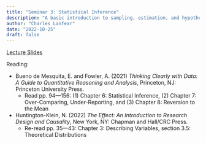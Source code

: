 ```yaml
---
title: "Seminar 3: Statistical Inference"
description: "A basic introduction to sampling, estimation, and hypothesis testing"
author: "Charles Lanfear"
date: "2022-10-25"
draft: false
---
```


[Lecture Slides](https://clanfear.github.io/_slides/3_statistical-inference/slides_statistical-inference.html)

Reading:

* Bueno de Mesquita, E. and Fowler, A. (2021) *Thinking Clearly with Data: A Guide to Quantitative Reasoning and Analysis*, Princeton, NJ: Princeton University Press.
   * Read pp. 94—156: (1) Chapter 6: Statistical Inference, (2) Chapter 7: Over-Comparing, Under-Reporting, and (3) Chapter 8: Reversion to the Mean

* Huntington-Klein, N. (2022) *The Effect: An Introduction to Research Design and Causality*, New York, NY: Chapman and Hall/CRC Press. 
   * Re-read pp. 35—43: Chapter 3: Describing Variables, section 3.5: Theoretical Distributions
